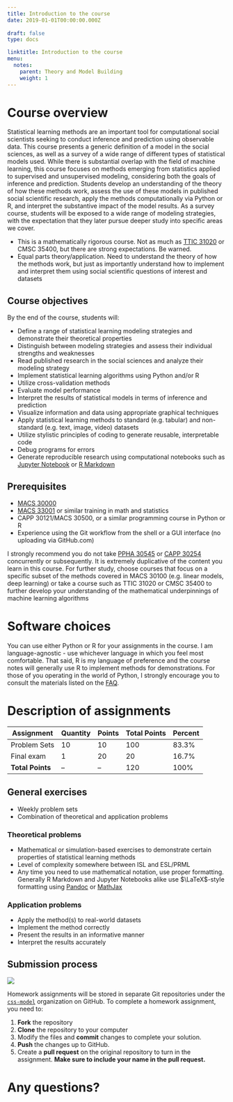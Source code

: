 ```yaml
---
title: Introduction to the course
date: 2019-01-01T00:00:00.000Z
    
draft: false
type: docs

linktitle: Introduction to the course
menu:
  notes:
    parent: Theory and Model Building
    weight: 1
---
```


# Course overview

Statistical learning methods are an important tool for computational social scientists seeking to conduct inference and prediction using observable data. This course presents a generic definition of a model in the social sciences, as well as a survey of a wide range of different types of statistical models used. While there is substantial overlap with the field of machine learning, this course focuses on methods emerging from statistics applied to supervised and unsupervised modeling, considering both the goals of inference and prediction. Students develop an understanding of the theory of how these methods work, assess the use of these models in published social scientific research, apply the methods computationally via Python or R, and interpret the substantive impact of the model results. As a survey course, students will be exposed to a wide range of modeling strategies, with the expectation that they later pursue deeper study into specific areas we cover.

* This is a mathematically rigorous course. Not as much as [TTIC 31020](http://www.ttic.edu/courses/#ml) or CMSC 35400, but there are strong expectations. Be warned.
* Equal parts theory/application. Need to understand the theory of how the methods work, but just as importantly understand how to implement and interpret them using social scientific questions of interest and datasets

## Course objectives

By the end of the course, students will:

* Define a range of statistical learning modeling strategies and demonstrate their theoretical properties
* Distinguish between modeling strategies and assess their individual strengths and weaknesses
* Read published research in the social sciences and analyze their modeling strategy
* Implement statistical learning algorithms using Python and/or R
* Utilize cross-validation methods
* Evaluate model performance
* Interpret the results of statistical models in terms of inference and prediction
* Visualize information and data using appropriate graphical techniques
* Apply statistical learning methods to standard (e.g. tabular) and non-standard (e.g. text, image, video) datasets
* Utilize stylistic principles of coding to generate reusable, interpretable code
* Debug programs for errors
* Generate reproducible research using computational notebooks such as [Jupyter Notebook](https://jupyter.org/) or [R Markdown](http://rmarkdown.rstudio.com/)

## Prerequisites

* [MACS 30000](https://github.com/UC-MACSS/persp-analysis_A18)
* [MACS 33001](https://css18.github.io/) or similar training in math and statistics
* CAPP 30121/MACS 30500, or a similar programming course in Python or R
* Experience using the Git workflow from the shell or a GUI interface (no uploading via GitHub.com)

I strongly recommend you do not take [PPHA 30545](https://harris.uchicago.edu/academics/programs-degrees/courses/machine-learning) or [CAPP 30254](https://github.com/dssg/MLforPublicPolicy) concurrently or subsequently. It is extremely duplicative of the content you learn in this course. For further study, choose courses that focus on a specific subset of the methods covered in MACS 30100 (e.g. linear models, deep learning) or take a course such as TTIC 31020 or CMSC 35400 to further develop your understanding of the mathematical underpinnings of machine learning algorithms

# Software choices

You can use either Python or R for your assignments in the course. I am language-agnostic - use whichever language in which you feel most comfortable. That said, R is my language of preference and the course notes will generally use R to implement methods for demonstrations. For those of you operating in the world of Python, I strongly encourage you to consult the materials listed on the [FAQ](/faq/#for-python-users).

# Description of assignments

| Assignment | Quantity | Points | Total Points | Percent |
|------------------|----------|--------|--------------|---------|
| Problem Sets | 10 | 10 | 100 | 83.3% |
| Final exam | 1 | 20 | 20 | 16.7% |
| **Total Points** | -- | -- | 120 | 100% |

## General exercises

* Weekly problem sets
* Combination of theoretical and application problems

### Theoretical problems

* Mathematical or simulation-based exercises to demonstrate certain properties of statistical learning methods
* Level of complexity somewhere between ISL and ESL/PRML
* Any time you need to use mathematical notation, use proper formatting. Generally R Markdown and Jupyter Notebooks alike use $\LaTeX$-style formatting using [Pandoc](https://pandoc.org/MANUAL.html#math) or [MathJax](https://www.mathjax.org/)

### Application problems

* Apply the method(s) to real-world datasets
* Implement the method correctly
* Present the results in an informative manner
* Interpret the results accurately

## Submission process

![](/img/homework_workflow.png)

Homework assignments will be stored in separate Git repositories under the [`css-model`](https://github.com/css-model) organization on GitHub. To complete a homework assignment, you need to:

1. **Fork** the repository
1. **Clone** the repository to your computer
1. Modify the files and **commit** changes to complete your solution.
1. **Push** the changes up to GitHub.
1. Create a **pull request** on the original repository to turn in the assignment. **Make sure to include your name in the pull request.**

# Any questions?


